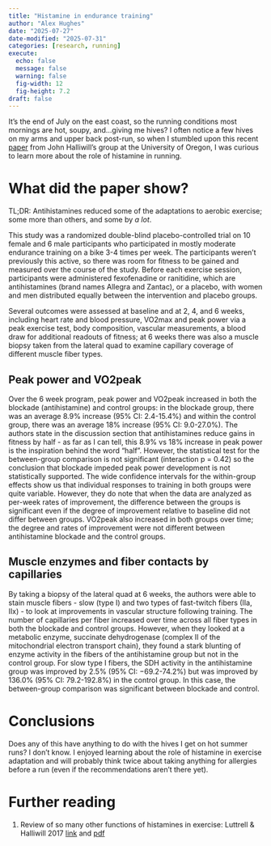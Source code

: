 ```yaml
---
title: "Histamine in endurance training"
author: "Alex Hughes"
date: "2025-07-27"
date-modified: "2025-07-31"
categories: [research, running]
execute:
  echo: false
  message: false
  warning: false
  fig-width: 12
  fig-height: 7.2
draft: false
---
```


It's the end of July on the east coast, so the running conditions most mornings are hot, soupy, and...giving me hives? I often notice a few hives on my arms and upper back post-run, so when I stumbled upon this recent [paper](https://doi.org/10.1152/japplphysiol.00687.2024) from John Halliwill's group at the University of Oregon, I was curious to learn more about the role of histamine in running.

# What did the paper show?

TL;DR: Antihistamines reduced some of the adaptations to aerobic exercise; some more than others, and some by *a lot*. 

This study was a randomized double-blind placebo-controlled trial on 10 female and 6 male participants who participated in mostly moderate endurance training on a bike 3-4 times per week. The participants weren't previously this active, so there was room for fitness to be gained and measured over the course of the study. Before each exercise session, participants were administered fexofenadine or ranitidine, which are antihistamines (brand names Allegra and Zantac), or a placebo, with women and men distributed equally between the intervention and placebo groups.

Several outcomes were assessed at baseline and at 2, 4, and 6 weeks, including heart rate and blood pressure, VO2max and peak power via a peak exercise test, body composition, vascular measurements, a blood draw for additional readouts of fitness; at 6 weeks there was also a muscle biopsy taken from the lateral quad to examine capillary coverage of different muscle fiber types.

## Peak power and VO2peak

Over the 6 week program, peak power and VO2peak increased in both the blockade (antihistamine) and control groups: in the blockade group, there was an average 8.9% increase (95% CI: 2.4-15.4%) and within the control group, there was an average 18% increase (95% CI: 9.0-27.0%). The authors state in the discussion section that antihistamines reduce gains in fitness by half - as far as I can tell, this 8.9% vs 18% increase in peak power is the inspiration behind the word "half". However, the statistical test for the between-group comparison is not significant (interaction p = 0.42) so the conclusion that blockade impeded peak power development is not statistically supported. The wide confidence intervals for the within-group effects show us that individual responses to training in both groups were quite variable. However, they do note that when the data are analyzed as per-week rates of improvement, the difference between the groups is significant even if the degree of improvement relative to baseline did not differ between groups. VO2peak also increased in both groups over time; the degree and rates of improvement were not different between antihistamine blockade and the control groups.

## Muscle enzymes and fiber contacts by capillaries

By taking a biopsy of the lateral quad at 6 weeks, the authors were able to stain muscle fibers - slow (type I) and two types of fast-twitch fibers (IIa, IIx) - to look at improvements in vascular structure following training. The number of capillaries per fiber increased over time across all fiber types in both the blockade and control groups. However, when they looked at a metabolic enzyme, succinate dehydrogenase (complex II of the mitochondrial electron transport chain), they found a stark blunting of enzyme activity in the fibers of the antihistamine group but not in the control group. For slow type I fibers, the SDH activity in the antihistamine group was improved by 2.5% (95% CI: −69.2-74.2%) but was improved by 136.0% (95% CI: 79.2-192.8%) in the control group. In this case, the between-group comparison was significant between blockade and control.

# Conclusions

Does any of this have anything to do with the hives I get on hot summer runs? I don't know. I enjoyed learning about the role of histamine in exercise adaptation and will probably think twice about taking anything for allergies before a run (even if the recommendations aren't there yet). 

# Further reading

1. Review of so many other functions of histamines in exercise: Luttrell & Halliwill 2017 [link](https://doi.org/10.1249/JES.0000000000000093) and [pdf](paper.pdf)